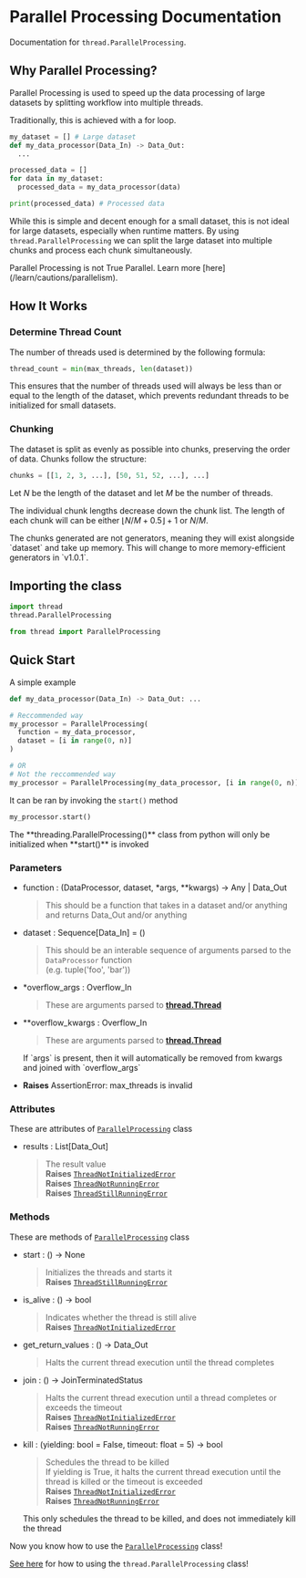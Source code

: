 
# Parallel Processing Documentation

Documentation for `thread.ParallelProcessing`.



## Why Parallel Processing?

Parallel Processing is used to speed up the data processing of large datasets by splitting workflow into multiple threads.

Traditionally, this is achieved with a for loop.
```py
my_dataset = [] # Large dataset
def my_data_processor(Data_In) -> Data_Out:
  ...

processed_data = []
for data in my_dataset:
  processed_data = my_data_processor(data)

print(processed_data) # Processed data
```

While this is simple and decent enough for a small dataset, this is not ideal for large datasets, especially when runtime matters.
By using `thread.ParallelProcessing` we can split the large dataset into multiple chunks and process each chunk simultaneously.

<Callout>
  Parallel Processing is not True Parallel.
  Learn more [here](/learn/cautions/parallelism).
</Callout>



## How It Works

<Steps>

  ### Determine Thread Count

  The number of threads used is determined by the following formula:
  ```py
  thread_count = min(max_threads, len(dataset))
  ```

  This ensures that the number of threads used will always be less than or equal to the length of the dataset,
  which prevents redundant threads to be initialized for small datasets.

  ### Chunking

  The dataset is split as evenly as possible into chunks, preserving the order of data.
  Chunks follow the structure:
  ```py
  chunks = [[1, 2, 3, ...], [50, 51, 52, ...], ...]
  ```

  Let $N$ be the length of the dataset
  and let $M$ be the number of threads.

  The individual chunk lengths decrease down the chunk list.
  The length of each chunk will can be either $\lfloor{N/M + 0.5}\rfloor + 1$ or $N/M$.

  <Callout type='warning'>
    The chunks generated are not generators, meaning they will exist alongside `dataset` and take up memory.
    This will change to more memory-efficient generators in `v1.0.1`.
  </Callout>

</Steps>



## Importing the class

```py
import thread
thread.ParallelProcessing

from thread import ParallelProcessing
```



## Quick Start

A simple example
```py
def my_data_processor(Data_In) -> Data_Out: ...

# Reccommended way
my_processor = ParallelProcessing(
  function = my_data_processor,
  dataset = [i in range(0, n)]
)

# OR
# Not the reccommended way
my_processor = ParallelProcessing(my_data_processor, [i in range(0, n)])
```

It can be ran by invoking the `start()` method
```py
my_processor.start()
```

<Callout type="info">
  The **threading.ParallelProcessing()** class from python will only be initialized when **start()** is invoked
</Callout>



### Parameters

* function : (DataProcessor, dataset, *args, **kwargs) -> Any | Data_Out
  > This should be a function that takes in a dataset and/or anything and returns Data_Out and/or anything

* dataset : Sequence[Data_In] = ()
  > This should be an interable sequence of arguments parsed to the `DataProcessor` function<br />
  > (e.g. tuple('foo', 'bar'))
  
* *overflow_args : Overflow_In
  > These are arguments parsed to [**thread.Thread**](./threading.md#parameters)

* **overflow_kwargs : Overflow_In
  > These are arguments parsed to [**thread.Thread**](./threading.md#parameters)<br />
  <Callout type="info">
    If `args` is present, then it will automatically be removed from kwargs and joined with `overflow_args`
  </Callout>
  

* **Raises** AssertionError: max_threads is invalid



### Attributes

These are attributes of [`ParallelProcessing`](#importing-the-class) class

* results : List[Data_Out]
  > The result value<br />
  > **Raises** [`ThreadNotInitializedError`](./exceptions.md#threadNotInitializedError)<br />
  > **Raises** [`ThreadNotRunningError`](./exceptions.md#threadnotrunningerror)<br />
  > **Raises** [`ThreadStillRunningError`](./exceptions.md#threadStillRunningError)



### Methods

These are methods of [`ParallelProcessing`](#importing-the-class) class

* start : () -> None
  > Initializes the threads and starts it<br />
  > **Raises** [`ThreadStillRunningError`](./exceptions.md#threadStillRunningError)

* is_alive : () -> bool
  > Indicates whether the thread is still alive<br />
  > **Raises** [`ThreadNotInitializedError`](./exceptions.md#threadNotInitializedError)

* get_return_values : () -> Data_Out
  > Halts the current thread execution until the thread completes

* join : () -> JoinTerminatedStatus
  > Halts the current thread execution until a thread completes or exceeds the timeout<br />
  > **Raises** [`ThreadNotInitializedError`](./exceptions.md#threadNotInitializedError)<br />
  > **Raises** [`ThreadNotRunningError`](./exceptions.md#threadnotrunningerror)

* kill : (yielding: bool = False, timeout: float = 5) -> bool
  > Schedules the thread to be killed<br />
  > If yielding is True, it halts the current thread execution until the thread is killed or the timeout is exceeded<br />
  > **Raises** [`ThreadNotInitializedError`](./exceptions.md#threadnotinitializederror)<br />
  > **Raises** [`ThreadNotRunningError`](./exceptions.md#threadnotrunningerror)<br />
  <Callout type="info">
    This only schedules the thread to be killed, and does not immediately kill the thread
  </Callout>

Now you know how to use the [`ParallelProcessing`](#importing-the-class) class!

[See here](./parallel-processing.md) for how to using the `thread.ParallelProcessing` class!